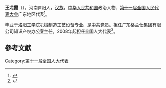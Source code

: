 '''王龙霞'''（{{bd|1961年||}}），河南南阳人，[[汉族|汉族]]，[[中华人民共和国|中华人民共和国]]政治人物、[[第十一届全国人民代表大会|第十一届全国人民代表大会]]广东地区代表<ref>{{cite web|author=新华网|title=第十一届全国人大代表|url=http://news.xinhuanet.com/ziliao/2008-03/03/content_7708230.htm?node=36628|publisher=新华网|accessdate=2014-01-07|archive-date=2014-01-10|archive-url=https://web.archive.org/web/20140110211415/http://news.xinhuanet.com/ziliao/2008-03/03/content_7708230.htm?node=36628|dead-url=no}}</ref>。

毕业于[[洛阳工学院|洛阳工学院]]机械制造工艺设备专业，是[[中共|中共]]党员。担任广东格兰仕集团有限公司知识产权办公室主任。2008年起担任全国人大代表<ref>{{cite news|title=全国人大代表信息-王龙霞|url=http://210.82.31.1:8084/delegate/viewDelegate.action?dbid=111790|accessdate=2013-04-05|newspaper=全国人大网}}{{Dead link}}</ref>。

==參考文獻==
{{reflist}}
[[Category:第十一届全国人大代表|Category:第十一届全国人大代表]]